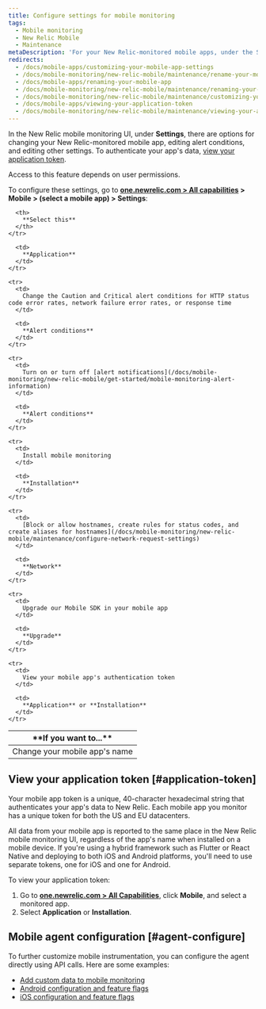 ```yaml
---
title: Configure settings for mobile monitoring
tags:
  - Mobile monitoring
  - New Relic Mobile
  - Maintenance
metaDescription: 'For your New Relic-monitored mobile apps, under the Settings tab there are options for editing various settings.'
redirects:
  - /docs/mobile-apps/customizing-your-mobile-app-settings
  - /docs/mobile-monitoring/new-relic-mobile/maintenance/rename-your-mobile-app
  - /docs/mobile-apps/renaming-your-mobile-app
  - /docs/mobile-monitoring/new-relic-mobile/maintenance/renaming-your-mobile-app
  - /docs/mobile-monitoring/new-relic-mobile/maintenance/customizing-you-mobile-app-settings
  - /docs/mobile-apps/viewing-your-application-token
  - /docs/mobile-monitoring/new-relic-mobile/maintenance/viewing-your-application-token
---
```


In the New Relic mobile monitoring UI, under **Settings**, there are options for changing your New Relic-monitored mobile app, editing alert conditions, and editing other settings. To authenticate your app's data, [view your application token](/docs/mobile-monitoring/new-relic-mobile/maintenance/configure-settings-for-mobile-monitoring/#application-token).

<Callout variant="important">
  Access to this feature depends on user permissions.
</Callout>

To configure these settings, go to **[one.newrelic.com > All capabilities](https://one.newrelic.com/all-capabilities) > Mobile > (select a mobile app) > Settings**:

<table>
  <thead>
    <tr>
      <th width={350}>
        **If you want to...**
      </th>

      <th>
        **Select this**
      </th>
    </tr>
  </thead>

  <tbody>
    <tr>
      <td>
        Change your mobile app's name
      </td>

      <td>
        **Application**
      </td>
    </tr>

    <tr>
      <td>
        Change the Caution and Critical alert conditions for HTTP status code error rates, network failure error rates, or response time
      </td>

      <td>
        **Alert conditions**
      </td>
    </tr>

    <tr>
      <td>
        Turn on or turn off [alert notifications](/docs/mobile-monitoring/new-relic-mobile/get-started/mobile-monitoring-alert-information)
      </td>

      <td>
        **Alert conditions**
      </td>
    </tr>

    <tr>
      <td>
        Install mobile monitoring
      </td>

      <td>
        **Installation**
      </td>
    </tr>

    <tr>
      <td>
        [Block or allow hostnames, create rules for status codes, and create aliases for hostnames](/docs/mobile-monitoring/new-relic-mobile/maintenance/configure-network-request-settings)
      </td>

      <td>
        **Network**
      </td>
    </tr>

    <tr>
      <td>
        Upgrade our Mobile SDK in your mobile app
      </td>

      <td>
        **Upgrade**
      </td>
    </tr>

    <tr>
      <td>
        View your mobile app's authentication token
      </td>

      <td>
        **Application** or **Installation**
      </td>
    </tr>

  </tbody>
</table>

## View your application token [#application-token]

Your mobile app token is a unique, 40-character hexadecimal string that authenticates your app's data to New Relic. Each mobile app you monitor has a unique token for both the US and EU datacenters.

All data from your mobile app is reported to the same place in the New Relic mobile monitoring UI, regardless of the app's name when installed on a mobile device. If you're using a hybrid framework such as Flutter or React Native and deploying to both iOS and Android platforms, you'll need to use separate tokens, one for iOS and one for Android.

To view your application token:

1. Go to **[one.newrelic.com > All Capabilities](https://one.newrelic.com/all-capabilities)**, click **Mobile**, and select a monitored app.
2. Select **Application** or **Installation**.


## Mobile agent configuration [#agent-configure]

To further customize mobile instrumentation, you can configure the agent directly using API calls. Here are some examples:

* [Add custom data to mobile monitoring](/docs/mobile-monitoring/new-relic-mobile/maintenance/add-custom-data-new-relic-mobile)
* [Android configuration and feature flags](/docs/mobile-monitoring/new-relic-mobile-android/install-configure/android-agent-configuration-feature-flags)
* [iOS configuration and feature flags](/docs/mobile-monitoring/new-relic-mobile-ios/api-guides/ios-agent-configuration-feature-flags)
